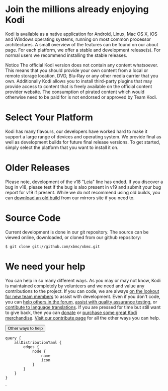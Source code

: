 
<MetadataHeader title="Download" />

# Join the millions already enjoying Kodi

Kodi is available as a native application for Android, Linux, Mac OS X, iOS and Windows operating systems, running on most common processor architectures. A small overview of the features can be found on our about page. For each platform, we offer a stable and development release(s). For normal users we recommend installing the stable releases.

<Card>
  <CardTitle>Notice</CardTitle>
  <CardBody>The official Kodi version does not contain any content whatsoever. This means that you should provide your own content from a local or remote storage location, DVD, Blu-Ray or any other media carrier that you own. Additionally Kodi allows you to install third-party plugins that may provide access to content that is freely available on the official content provider website. The consumption of pirated content which would otherwise need to be paid for is not endorsed or approved by Team Kodi.</CardBody>
</Card>

# Select Your Platform

Kodi has many flavours, our developers have worked hard to make it support a large range of devices and operating system. We provide final as well as development builds for future final release versions. To get started, simply select the platform that you want to install it on.

<DownloadList items={props.data.allDistributionYaml.edges} />

# Older Releases

Please note, development of the v18 "Leia" line has ended. If you discover a bug in v18, please test if the bug is also present in v19 and submit your bug report for v19 if present. While we do not recommend using old builds, you can [download an old build](http://mirrors.kodi.tv/releases/) from our mirrors site if you need to.

# Source Code

Current development is done in our git repository. The source can be viewed online, downloaded, or cloned from our github repository:

`$ git clone git://github.com/xbmc/xbmc.git`

# We need your help

You can help in so many different ways. As you may or may not know, Kodi is maintained completely by volunteers and we need and value any contributions to the project. If you can code, we are always [on the lookout for new team members](/contribute/developers) to assist with development. Even if you don't code, you can [help others in the forum](https://forum.kodi.tv/), [assist with quality assurance testing](https://kodi.wiki/view/HOW-TO:Help_with_quality_assurance_testing), or [contibute to language translations](https://kodi.wiki/view/Translation_System). If you are pressed for time but still want to give back, then you can [donate](/donate) or [purchase some great Kodi merchandise](/store). [Visit our contribute page](/contribute) for all the other ways you can help.

<Button variant="link" component="a" href="/contribute" isLarge>Other ways to help <ArrowRightIcon/></Button>



    query {
        allDistributionYaml {
            edges {
                node {
                    name
                    icon
                }
            }
        }
    }
`